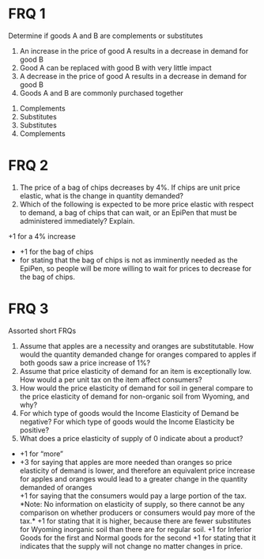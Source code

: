 # FRQ 1
Determine if goods A and B are complements or substitutes
<ol className='alpha-list-mdx'>
<li> An increase in the price of good A results in a decrease in demand for good B </li>
<li> Good A can be replaced with good B with very little impact</li>
<li> A decrease in the price of good A results in a decrease in demand for good B </li>
<li> Goods A and B are commonly purchased together </li>
</ol>

<FRQ num={1} points={4}>
<FRQCheck points={4}>
<ol className='alpha-list-mdx'>
<li> Complements </li>
<li> Substitutes </li>
<li> Substitutes </li>
<li> Complements </li>
</ol>
</FRQCheck>
</FRQ>

# FRQ 2
<ol className='alpha-list-mdx'>
<li> The price of a bag of chips decreases by 4%. If chips are unit price elastic, what is the change in quantity demanded? </li>
<li> Which of the following is expected to be more price elastic with respect to demand, a bag of chips that can wait, or an EpiPen that must be administered immediately? Explain. </li>
</ol>

<FRQ num={2} points={3}>
<FRQCheck points={1}>
+1 for a 4% increase
</FRQCheck>
<FRQCheck points={2}>
<ul>
<li>+1 for the bag of chips</li>
<li>for stating that the bag of chips is not as imminently needed as the EpiPen, so people will be more willing to wait for prices to decrease for the bag of chips.</li>
</ul>
</FRQCheck>
</FRQ>

# FRQ 3
Assorted short FRQs
<ol className='alpha-list-mdx'>
<li> Assume that apples are a necessity and oranges are substitutable. How would the quantity demanded change for oranges compared to apples if both goods saw a price increase of 1%? </li>
<li> Assume that price elasticity of demand for an item is exceptionally low. How would a per unit tax on the item affect consumers? </li>
<li> How would the price elasticity of demand for soil in general compare to the price elasticity of demand for non-organic soil from Wyoming, and why? </li>
<li> For which type of goods would the Income Elasticity of Demand be negative? For which type of goods would the Income Elasticity be positive? </li>
<li> What does a price elasticity of supply of 0 indicate about a product? </li>
</ol>

<FRQ num={3} points={8}>
<FRQCheck points={4}>
<ul>
<li>+1 for “more”</li>
<li>+3 for saying that apples are more needed than oranges so price elasticity of demand is lower, and therefore an equivalent price increase for apples and oranges would lead to a greater change in the quantity demanded of oranges</li>
</FRQCheck>
<FRQCheck points={1}>
+1 for saying that the consumers would pay a large portion of the tax. <br>
*Note: No information on elasticity of supply, so there cannot be any comparison on whether producers or consumers would pay more of the tax.*
</FRQCheck>
<FRQCheck points={1}>
+1 for stating that it is higher, because there are fewer substitutes for Wyoming inorganic soil than there are for regular soil.
</FRQCheck>
<FRQCheck points={1}>
+1 for Inferior Goods for the first and Normal goods for the second
</FRQCheck>
<FRQCheck points={1}>
+1 for stating that it indicates that the supply will not change no matter changes in price.
</FRQCheck>
</FRQ>